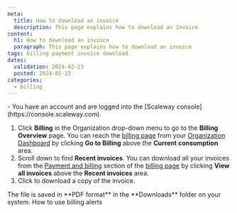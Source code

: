 ```yaml
---
meta:
  title: How to download an invoice
  description: This page explains how to download an invoice
content:
  h1: How to download an invoice
  paragraph: This page explains how to download an invoice
tags: billing payment invoice download
dates:
  validation: 2024-02-23
  posted: 2024-02-23
categories:
  - billing
---
```


<Message type="requirement">
  - You have an account and are logged into the [Scaleway console](https://console.scaleway.com).
</Message>

1. Click **Billing** in the Organization drop-down menu to go to the **Billing Overview** page.
    <Message type="tip">
      You can reach the [billing page](https://console.scaleway.com/billing/overview) from your [Organization Dashboard](https://console.scaleway.com/organization) by clicking **Go to Billing** above the **Current consumption** area.
    </Message>
2. Scroll down to find **Recent invoices**.
    <Message type="note">
      You can download all your invoices from the [Payment and billing](https://console.scaleway.com/billing/payment) section of the [billing page](https://console.scaleway.com/billing) by clicking **View all invoices** above the **Recent invoices** area.
    </Message>
3. Click <Icon name="download" /> to download a copy of the invoice.

<Message type="note">
  The file is saved in **PDF format** in the **Downloads** folder on your system.
</Message>


<Navigation title="See also">
  <PreviousButton to="/console/billing/how-to/use-billing-alerts">How to use billing alerts</PreviousButton>
</Navigation>

